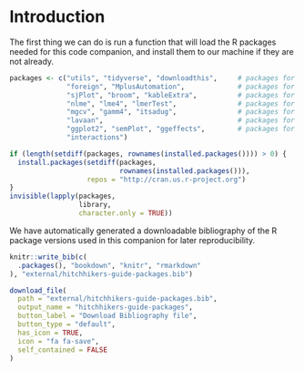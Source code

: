 # Introduction {#intro}

The first thing we can do is run a function that will load the R packages needed for this code companion, and install them to our machine if they are not already.

```r
packages <- c("utils", "tidyverse", "downloadthis",     # packages for data management
              "foreign", "MplusAutomation",             # packages for writing data         
              "sjPlot", "broom", "kableExtra",          # packages for generating tables
              "nlme", "lme4", "lmerTest",               # packages for MLMs
              "mgcv", "gamm4", "itsadug",               # packages for GAMMs
              "lavaan",                                 # packages for SEMs
              "ggplot2", "semPlot", "ggeffects",        # packages for visualization   
              "interactions")                         

if (length(setdiff(packages, rownames(installed.packages()))) > 0) {
  install.packages(setdiff(packages, 
                           rownames(installed.packages())), 
                   repos = "http://cran.us.r-project.org")
}
invisible(lapply(packages, 
                 library, 
                 character.only = TRUE))
```

We have automatically generated a downloadable bibliography of the R package versions used in this companion for later reproducibility.

```r
knitr::write_bib(c(
  .packages(), "bookdown", "knitr", "rmarkdown"
), "external/hitchhikers-guide-packages.bib")
```
```r
download_file(
  path = "external/hitchhikers-guide-packages.bib",
  output_name = "hitchhikers-guide-packages",
  button_label = "Download Bibliography file",
  button_type = "default",
  has_icon = TRUE,
  icon = "fa fa-save",
  self_contained = FALSE
)
```